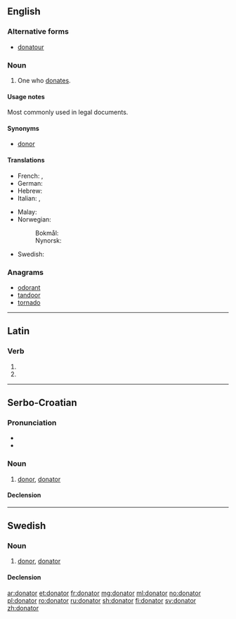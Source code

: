==English==

===Alternative forms===
* [[donatour]] {{qualifier|obsolete}}

===Noun===
{{en-noun}}

# One who [[donate]]s.

====Usage notes====
Most commonly used in legal documents.

====Synonyms====
* [[donor]]

====Translations====
{{trans-top|one who donates}}
* French: {{t+|fr|donateur|m}}, {{t+|fr|donatrice|f}}
* German: {{t+|de|Spender|m}}
* Hebrew: {{t|he|תורם|m|tr=torém|sc=Hebr}}
* Italian: {{t|it|donatore|m}}, {{t|it|donatrice|f}}
{{trans-mid}}
* Malay: {{t|ms|pederma}}
* Norwegian:
*: Bokmål: {{t+|nb|donator|m}}
*: Nynorsk: {{t|nn|donator|m}}
* Swedish: {{t+|sv|donator}}
{{trans-bottom}}

===Anagrams===
* [[odorant#English|odorant]]
* [[tandoor#English|tandoor]]
* [[tornado#English|tornado]]

----

==Latin==

===Verb===
{{la-verb-form|dōnātor}}

# {{conjugation of|dōnō||2|s|fut|pass|imp|lang=la}}
# {{conjugation of|dōnō||3|s|fut|pass|imp|lang=la}}

----

==Serbo-Croatian==

===Pronunciation===
* {{IPA|/dǒnaːtor/|lang=sh}}
* {{hyphenation|do|na|tor|lang=sh}}

===Noun===
{{sh-noun|g=m|head=dònātor|r|донатор|до̀на̄тор}}

# [[donor]], [[#English|donator]]

====Declension====
{{sh-decl-noun
|donator|donatori
|donatora|donatora
|donatoru|donatorima
|donatora|donatore
|donatore|donatori
|donatoru|donatorima
|donatorom|donatorima
}}

----

==Swedish==

===Noun===
{{sv-noun|c}}

# [[donor]], [[#English|donator]]

====Declension====
{{sv-noun-irreg-c|2=donatorn|3=donatorer}}

[[ar:donator]]
[[et:donator]]
[[fr:donator]]
[[mg:donator]]
[[ml:donator]]
[[no:donator]]
[[pl:donator]]
[[ro:donator]]
[[ru:donator]]
[[sh:donator]]
[[fi:donator]]
[[sv:donator]]
[[zh:donator]]